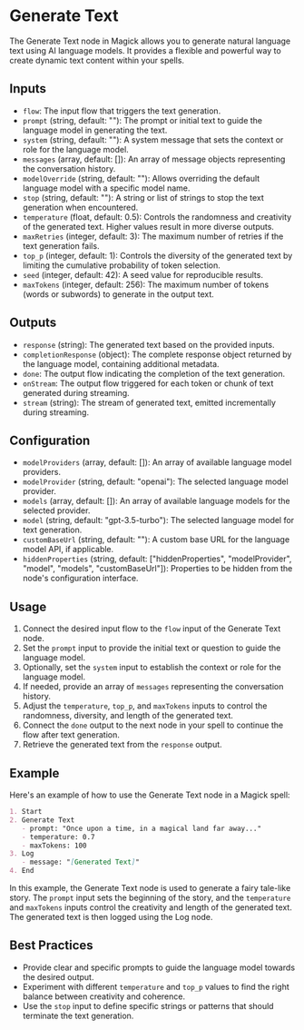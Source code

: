 # Generate Text

The Generate Text node in Magick allows you to generate natural language text using AI language models. It provides a flexible and powerful way to create dynamic text content within your spells.

## Inputs 

- `flow`: The input flow that triggers the text generation.
- `prompt` (string, default: ""): The prompt or initial text to guide the language model in generating the text.
- `system` (string, default: ""): A system message that sets the context or role for the language model.
- `messages` (array, default: []): An array of message objects representing the conversation history.
- `modelOverride` (string, default: ""): Allows overriding the default language model with a specific model name.
- `stop` (string, default: ""): A string or list of strings to stop the text generation when encountered.
- `temperature` (float, default: 0.5): Controls the randomness and creativity of the generated text. Higher values result in more diverse outputs.
- `maxRetries` (integer, default: 3): The maximum number of retries if the text generation fails.
- `top_p` (integer, default: 1): Controls the diversity of the generated text by limiting the cumulative probability of token selection.
- `seed` (integer, default: 42): A seed value for reproducible results.
- `maxTokens` (integer, default: 256): The maximum number of tokens (words or subwords) to generate in the output text.

## Outputs

- `response` (string): The generated text based on the provided inputs.
- `completionResponse` (object): The complete response object returned by the language model, containing additional metadata.
- `done`: The output flow indicating the completion of the text generation.
- `onStream`: The output flow triggered for each token or chunk of text generated during streaming.
- `stream` (string): The stream of generated text, emitted incrementally during streaming.

## Configuration

- `modelProviders` (array, default: []): An array of available language model providers.
- `modelProvider` (string, default: "openai"): The selected language model provider.
- `models` (array, default: []): An array of available language models for the selected provider.
- `model` (string, default: "gpt-3.5-turbo"): The selected language model for text generation.
- `customBaseUrl` (string, default: ""): A custom base URL for the language model API, if applicable.
- `hiddenProperties` (string, default: ["hiddenProperties", "modelProvider", "model", "models", "customBaseUrl"]): Properties to be hidden from the node's configuration interface.

## Usage

1. Connect the desired input flow to the `flow` input of the Generate Text node.
2. Set the `prompt` input to provide the initial text or question to guide the language model.
3. Optionally, set the `system` input to establish the context or role for the language model.
4. If needed, provide an array of `messages` representing the conversation history.
5. Adjust the `temperature`, `top_p`, and `maxTokens` inputs to control the randomness, diversity, and length of the generated text.
6. Connect the `done` output to the next node in your spell to continue the flow after text generation.
7. Retrieve the generated text from the `response` output.

## Example

Here's an example of how to use the Generate Text node in a Magick spell:

```markdown
1. Start
2. Generate Text
   - prompt: "Once upon a time, in a magical land far away..."
   - temperature: 0.7
   - maxTokens: 100
3. Log
   - message: "[Generated Text]"
4. End
```

In this example, the Generate Text node is used to generate a fairy tale-like story. The `prompt` input sets the beginning of the story, and the `temperature` and `maxTokens` inputs control the creativity and length of the generated text. The generated text is then logged using the Log node.

## Best Practices

- Provide clear and specific prompts to guide the language model towards the desired output.
- Experiment with different `temperature` and `top_p` values to find the right balance between creativity and coherence.
- Use the `stop` input to define specific strings or patterns that should terminate the text generation.